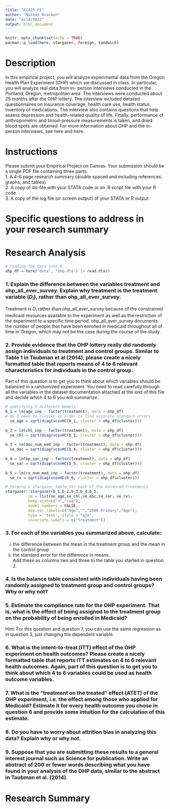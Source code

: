 ```yaml
---
title: "EC425_P1"
author: "Nathan Bracken"
date: "4/14/2022"
output: html_document
---
```


```r
knitr::opts_chunk$set(echo = TRUE)
pacman::p_load(here, stargazer, foreign, sandwich)
```

# Description  
In this empirical project, you will analyze experimental data from the Oregon Health Plan Experiment (OHP) which we discussed in class. In particular, you will analyze real data from in- person interviews conducted in the Portland, Oregon, metropolitan area. The interviews were conducted about 25 months after the OHP lottery. The interview included detailed questionnaires on insurance coverage, health care use, health status, inventory of medications. The interview also contains questions that help assess depression and health-related quality of life. Finally, performance of anthropometric and blood-pressure measurements is taken, and dried blood spots are obtained. For more information about OHP and the in-person interviews, see here and here. 

# Instructions  
Please submit your Empirical Project on Canvas. Your submission should be a single PDF file containing three parts:  
1. A 4-6 page research summary (double spaced and including references, graphs, and tables)  
2. A copy of do-file with your STATA code or an .R script file with your R code  
3. A copy of the log file (or screen output) of your STATA or R output  

# Specific questions to address in your research summary  

# Research Analysis

```r
# loading the data into R
ohp_df = here("data", "ohp.dta") |> read.dta()
```


### 1. Explain the difference between the variables treatment and ohp_all_ever_survey. Explain why treatment is the treatment variable ($D_{i}$), rather than ohp_all_ever_survey.  

Treatment is $D_{i}$ rather than ohp_all_ever_survey because of the constrained medicaid resources available to the experiment as well as the restriction of the experiment to a specific time period. ohp_all_ever_survey documents the number of people that have been enrolled in medicaid throughout all of time in Oregon, which may not be the case during the course of the study.

### 2. Provide evidence that the OHP lottery really did randomly assign individuals to treatment and control groups. Similar to Table 1 in Taubman et al (2014), please create a nicely formatted table that reports means of 4 to 6 relevant characteristics for individuals in the control group.  

Part of this question is to get you to think about which variables should be balanced in a randomized experiment. You need to read carefully through all the variables in the dataset documentation attached at the end of this file and decide which 4 to 6 you will summarize.  

```r
# specifying 6 different models
b_1 = lm(age_inp ~ factor(treatment), data = ohp_df)
# do I need to cluster in order to find accurate standard errors
  se_age = sqrt(diag(vcovHC(b_1, cluster = ohp_df$cluster)))
                
b_2 = lm(chl_inp ~ factor(treatment), data = ohp_df)
  se_chl = sqrt(diag(vcovHC(b_2, cluster = ohp_df$cluster)))
  
b_3 = lm(doc_num_mod_inp ~ factor(treatment), data = ohp_df)
  se_doc = sqrt(diag(vcovHC(b_4, cluster = ohp_df$cluster)))
  
b_4 = lm(bp_sar_inp ~ factor(treatment), data = ohp_df)
  se_sar = sqrt(diag(vcovHC(b_5, cluster = ohp_df$cluster)))
  
b_5 = lm(rx_num_mod_inp ~ factor(treatment), data = ohp_df)
  se_rx = sqrt(diag(vcovHC(b_6, cluster = ohp_df$cluster)))
```


```r
# forming a stargazer table for each of the balanced treatments
stargazer::stargazer(b_1,b_2,b_3,b_4,b_5,
          se = list(se_age,se_chl,se_doc,se_sar, se_rx),
          keep.stat=c("n","rsq"),
          model.numbers = FALSE,
          dep.var.labels=c("Age","","2006 Primary","Age"), 
          type = 'text', style = "qje",
          covariate.labels = c("Treatment"))
```

### 3. For each of the variables you summarized above, calculate:  
i. the difference between the mean in the treatment group and the mean in the control group  
ii. the standard error for the difference in means.  
Add these as columns two and three to the table you started in question 2.  

### 4. Is the balance table consistent with individuals having been randomly assigned to treatment group and control groups? Why or why not?  

### 5. Estimate the compliance rate for the OHP experiment. That is, what is the effect of being assigned to the treatment group on the probability of being enrolled in Medicaid?  

Hint: For this question and question 7, you can use the same regression as in question 3, just changing the dependent variable. 

### 6. What is the intent-to-treat (ITT) effect of the OHP experiment on health outcomes? Please create a nicely formatted table that reports ITT estimates on 4 to 6 relevant health outcomes. Again, part of this question is to get you to think about which 4 to 6 variables could be used as health outcome variables.  

### 7. What is the “treatment on the treated” effect (ATET) of the OHP experiment, i.e. the effect among those who applied for Medicaid? Estimate it for every health outcome you chose in question 6 and provide some intuition for the calculation of this estimate.  

### 8. Do you have to worry about attrition bias in analyzing this data? Explain why or why not.  

### 9. Suppose that you are submitting these results to a general interest journal such as Science for publication. Write an abstract of 200 or fewer words describing what you have found in your analysis of the OHP data, similar to the abstract in Taubman et al. (2014).  

# Research Summary




